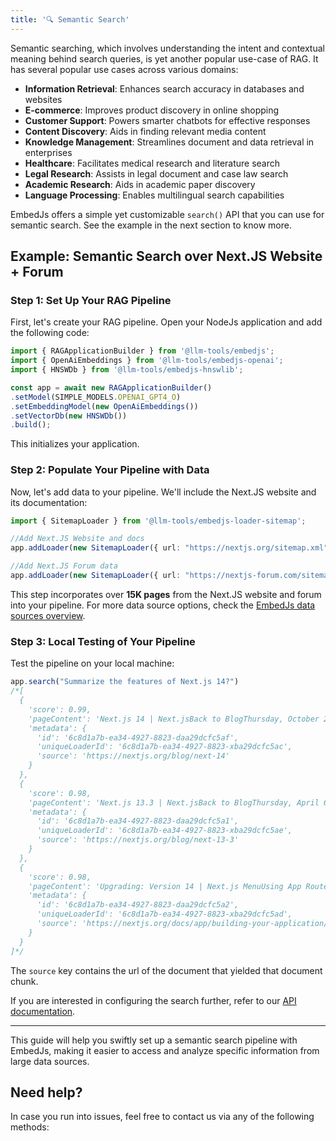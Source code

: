 ---
title: '🔍 Semantic Search'
---

Semantic searching, which involves understanding the intent and contextual meaning behind search queries, is yet another popular use-case of RAG. It has several popular use cases across various domains:

- **Information Retrieval**: Enhances search accuracy in databases and websites
- **E-commerce**: Improves product discovery in online shopping
- **Customer Support**: Powers smarter chatbots for effective responses
- **Content Discovery**: Aids in finding relevant media content
- **Knowledge Management**: Streamlines document and data retrieval in enterprises
- **Healthcare**: Facilitates medical research and literature search
- **Legal Research**: Assists in legal document and case law search
- **Academic Research**: Aids in academic paper discovery
- **Language Processing**: Enables multilingual search capabilities

EmbedJs offers a simple yet customizable `search()` API that you can use for semantic search. See the example in the next section to know more.

## Example: Semantic Search over Next.JS Website + Forum

### Step 1: Set Up Your RAG Pipeline

First, let's create your RAG pipeline. Open your NodeJs application and add the following code:

```ts Create pipeline
import { RAGApplicationBuilder } from '@llm-tools/embedjs';
import { OpenAiEmbeddings } from '@llm-tools/embedjs-openai';
import { HNSWDb } from '@llm-tools/embedjs-hnswlib';

const app = await new RAGApplicationBuilder()
.setModel(SIMPLE_MODELS.OPENAI_GPT4_O)
.setEmbeddingModel(new OpenAiEmbeddings())
.setVectorDb(new HNSWDb())
.build();
```

This initializes your application.

### Step 2: Populate Your Pipeline with Data

Now, let's add data to your pipeline. We'll include the Next.JS website and its documentation:

```ts Ingest data sources
import { SitemapLoader } from '@llm-tools/embedjs-loader-sitemap';

//Add Next.JS Website and docs
app.addLoader(new SitemapLoader({ url: "https://nextjs.org/sitemap.xml" }))

//Add Next.JS Forum data
app.addLoader(new SitemapLoader({ url: "https://nextjs-forum.com/sitemap.xml" }))
```

This step incorporates over **15K pages** from the Next.JS website and forum into your pipeline. For more data source options, check the [EmbedJs data sources overview](/components/data-sources/overview).

### Step 3: Local Testing of Your Pipeline

Test the pipeline on your local machine:

```ts Search App
app.search("Summarize the features of Next.js 14?")
/*[
  {
    'score': 0.99,
    'pageContent': 'Next.js 14 | Next.jsBack to BlogThursday, October 26th 2023Next.js 14Posted byLee Robinson@leeerobTim Neutkens@timneutkensAs we announced at Next.js Conf, Next.js 14 is our most focused release with: Turbopack: 5,000 tests passing for App & Pages Router 53% faster local server startup 94% faster code updates with Fast Refresh Server Actions (Stable): Progressively enhanced mutations Integrated with caching & revalidating Simple function calls, or works natively with forms Partial Prerendering',
    'metadata': {
      'id': '6c8d1a7b-ea34-4927-8823-daa29dcfc5af',
      'uniqueLoaderId': '6c8d1a7b-ea34-4927-8823-xba29dcfc5ac',
      'source': 'https://nextjs.org/blog/next-14'
    }
  },
  {
    'score': 0.98,
    'pageContent': 'Next.js 13.3 | Next.jsBack to BlogThursday, April 6th 2023Next.js 13.3Posted byDelba de Oliveira@delba_oliveiraTim Neutkens@timneutkensNext.js 13.3 adds popular community-requested features, including: File-Based Metadata API: Dynamically generate sitemaps, robots, favicons, and more. Dynamic Open Graph Images: Generate OG images using JSX, HTML, and CSS. Static Export for App Router: Static / Single-Page Application (SPA) support for Server Components. Parallel Routes and Interception: Advanced',
    'metadata': {
      'id': '6c8d1a7b-ea34-4927-8823-daa29dcfc5a1',
      'uniqueLoaderId': '6c8d1a7b-ea34-4927-8823-xba29dcfc5ae',
      'source': 'https://nextjs.org/blog/next-13-3'
    }
  },
  {
    'score': 0.98,
    'pageContent': 'Upgrading: Version 14 | Next.js MenuUsing App RouterFeatures available in /appApp Router.UpgradingVersion 14Version 14 Upgrading from 13 to 14 To update to Next.js version 14, run the following command using your preferred package manager: Terminalnpm i next@latest react@latest react-dom@latest eslint-config-next@latest Terminalyarn add next@latest react@latest react-dom@latest eslint-config-next@latest Terminalpnpm up next react react-dom eslint-config-next -latest Terminalbun add next@latest',
    'metadata': {
      'id': '6c8d1a7b-ea34-4927-8823-daa29dcfc5a2',
      'uniqueLoaderId': '6c8d1a7b-ea34-4927-8823-xba29dcfc5ad',
      'source': 'https://nextjs.org/docs/app/building-your-application/upgrading/version-14'
    }
  }
]*/
```
The `source` key contains the url of the document that yielded that document chunk.

If you are interested in configuring the search further, refer to our [API documentation](/api-reference/pipeline/search).

----

This guide will help you swiftly set up a semantic search pipeline with EmbedJs, making it easier to access and analyze specific information from large data sources.


## Need help?

In case you run into issues, feel free to contact us via any of the following methods:

<Snippet file="get-help.mdx" />
